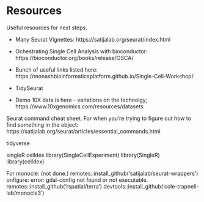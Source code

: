 # Resources


Useful resources for next steps.

* Many Seurat Vignettes: https://satijalab.org/seurat/index.html
* Ochestrating Single Cell Analysis with bioconductor: https://bioconductor.org/books/release/OSCA/
* Bunch of useful links listed here: https://monashbioinformaticsplatform.github.io/Single-Cell-Workshop/
* TidySeurat

* Demo 10X data is here - variations on the technolgy; https://www.10xgenomics.com/resources/datasets

Seurat command cheat sheet. For when you're trying to figure out how to find something in the object: https://satijalab.org/seurat/articles/essential_commands.html



tidyverse

singleR
celldex
library(SingleCellExperiment)
library(SingleR)
library(celldex)

For monocle: (not done.)
remotes::install_github('satijalab/seurat-wrappers')
onfigure: error: gdal-config not found or not executable.
remotes::install_github('rspatial/terra')
devtools::install_github('cole-trapnell-lab/monocle3')

